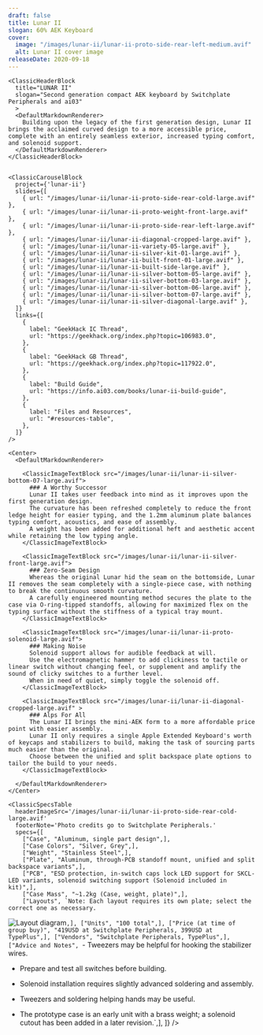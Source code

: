 ```yaml
---
draft: false
title: Lunar II
slogan: 60% AEK Keyboard
cover:
  image: "/images/lunar-ii/lunar-ii-proto-side-rear-left-medium.avif"
  alt: Lunar II cover image
releaseDate: 2020-09-18
---
```


<DefaultLayout title={frontmatter.title}>

  <ClassicBlurredHeader src={frontmatter.cover.image} />

  <div class="container mx-auto">

    <ClassicHeaderBlock 
      title="LUNAR II"
      slogan="Second generation compact AEK keyboard by Switchplate Peripherals and ai03"
      >
      <DefaultMarkdownRenderer>
        Building upon the legacy of the first generation design, Lunar II brings the acclaimed curved design to a more accessible price, complete with an entirely seamless exterior, increased typing comfort, and solenoid support.
      </DefaultMarkdownRenderer>
    </ClassicHeaderBlock>


    <ClassicCarouselBlock 
      project={'lunar-ii'} 
      slides={[
        { url: "/images/lunar-ii/lunar-ii-proto-side-rear-cold-large.avif" },
        { url: "/images/lunar-ii/lunar-ii-proto-weight-front-large.avif" },
        { url: "/images/lunar-ii/lunar-ii-proto-side-rear-left-large.avif" },
        { url: "/images/lunar-ii/lunar-ii-diagonal-cropped-large.avif" },
        { url: "/images/lunar-ii/lunar-ii-variety-05-large.avif" },
        { url: "/images/lunar-ii/lunar-ii-silver-kit-01-large.avif" },
        { url: "/images/lunar-ii/lunar-ii-built-front-01-large.avif" },
        { url: "/images/lunar-ii/lunar-ii-built-side-large.avif" },
        { url: "/images/lunar-ii/lunar-ii-silver-bottom-05-large.avif" },
        { url: "/images/lunar-ii/lunar-ii-silver-bottom-03-large.avif" },
        { url: "/images/lunar-ii/lunar-ii-silver-bottom-06-large.avif" },
        { url: "/images/lunar-ii/lunar-ii-silver-bottom-07-large.avif" },
        { url: "/images/lunar-ii/lunar-ii-silver-diagonal-large.avif" },
      ]} 
      links={[
        {
          label: "GeekHack IC Thread",
          url: "https://geekhack.org/index.php?topic=106983.0",
        },
        {
          label: "GeekHack GB Thread",
          url: "https://geekhack.org/index.php?topic=117922.0",
        },
        {
          label: "Build Guide",
          url: "https://info.ai03.com/books/lunar-ii-build-guide",
        },
        {
          label: "Files and Resources",
          url: "#resources-table",
        },
      ]}
    />

    <Center>
      <DefaultMarkdownRenderer>

        <ClassicImageTextBlock src="/images/lunar-ii/lunar-ii-silver-bottom-07-large.avif">
          ### A Worthy Successor
          Lunar II takes user feedback into mind as it improves upon the first generation design.  
          The curvature has been refreshed completely to reduce the front ledge height for easier typing, and the 1.2mm aluminum plate balances typing comfort, acoustics, and ease of assembly.  
          A weight has been added for additional heft and aesthetic accent while retaining the low typing angle.
        </ClassicImageTextBlock>

        <ClassicImageTextBlock src="/images/lunar-ii/lunar-ii-silver-front-large.avif">
          ### Zero-Seam Design
          Whereas the original Lunar hid the seam on the bottomside, Lunar II removes the seam completely with a single-piece case, with nothing to break the continuous smooth curvature.  
          A carefully engineered mounting method secures the plate to the case via O-ring-tipped standoffs, allowing for maximized flex on the typing surface without the stiffness of a typical tray mount.
        </ClassicImageTextBlock> 

        <ClassicImageTextBlock src="/images/lunar-ii/lunar-ii-proto-solenoid-large.avif">
          ### Making Noise
          Solenoid support allows for audible feedback at will.
          Use the electromagnetic hammer to add clickiness to tactile or linear switch without changing feel, or supplement and amplify the sound of clicky switches to a further level.
          When in need of quiet, simply toggle the solenoid off. 
        </ClassicImageTextBlock> 

        <ClassicImageTextBlock src="/images/lunar-ii/lunar-ii-diagonal-cropped-large.avif" >
          ### Alps For All
          The Lunar II brings the mini-AEK form to a more affordable price point with easier assembly.  
          Lunar II only requires a single Apple Extended Keyboard's worth of keycaps and stabilizers to build, making the task of sourcing parts much easier than the original.  
          Choose between the unified and split backspace plate options to tailor the build to your needs.
        </ClassicImageTextBlock>

      </DefaultMarkdownRenderer>
    </Center>

    <ClassicSpecsTable 
      headerImageSrc='/images/lunar-ii/lunar-ii-proto-side-rear-cold-large.avif' 
      footerNote='Photo credits go to Switchplate Peripherals.'
      specs={[
        ["Case", "Aluminum, single part design",],
        ["Case Colors", "Silver, Grey",],
        ["Weight", "Stainless Steel",],
        ["Plate", "Aluminum, through-PCB standoff mount, unified and split backspace variants",],
        ["PCB", "ESD protection, in-switch caps lock LED support for SKCL-LED variants, solenoid switching support (Solenoid included in kit)",],
        ["Case Mass", "~1.2kg (Case, weight, plate)",],
        ["Layouts", `Note: Each layout requires its own plate; select the correct one as necessary.  
![Layout diagram](/images/lunar-ii/lunar-ii-layout-diagram-medium.png)`,],
        ["Units", "100 total",],
        ["Price (at time of group buy)", "419USD at Switchplate Peripherals, 399USD at TypePlus",],
        ["Vendors", "Switchplate Peripherals, TypePlus",],
        ["Advice and Notes", `- Tweezers may be helpful for hooking the stabilizer wires. 
- Prepare and test all switches before building. 
- Solenoid installation requires slightly advanced soldering and assembly. 
- Tweezers and soldering helping hands may be useful. 
- The prototype case is an early unit with a brass weight; a solenoid cutout has been added in a later revision.`,],
    ]} />

    <ClassicResourcesTable project='lunar-ii' />

  </div>

</DefaultLayout>
